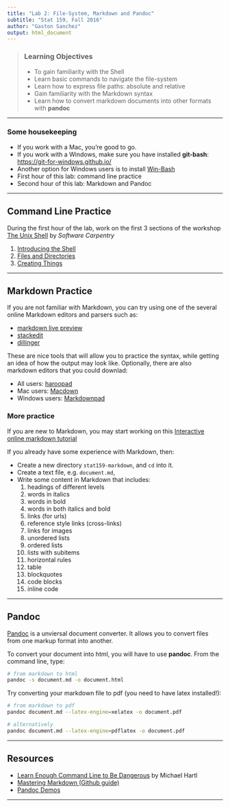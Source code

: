 ```yaml
---
title: "Lab 2: File-System, Markdown and Pandoc"
subtitle: "Stat 159, Fall 2016"
author: "Gaston Sanchez"
output: html_document
---
```


> ### Learning Objectives
>
> * To gain familiarity with the Shell
> * Learn basic commands to navigate the file-system
> * Learn how to express file paths: absolute and relative
> * Gain familiarity with the Markdown syntax
> * Learn how to convert markdown documents into other formats with __pandoc__

-----

### Some housekeeping

- If you work with a Mac, you're good to go.
- If you work with a Windows, make sure you have installed __git-bash__: 
[https://git-for-windows.github.io/](https://git-for-windows.github.io/)
- Another option for Windows users is to install [Win-Bash](http://win-bash.sourceforge.net/)
- First hour of this lab: command line practice
- Second hour of this lab: Markdown and Pandoc

-----


## Command Line Practice

During the first hour of the lab, work on the first 3 sections of the workshop 
[The Unix Shell](http://swcarpentry.github.io/shell-novice/) 
by _Software Carpentry_

1. [Introducing the Shell](http://swcarpentry.github.io/shell-novice/01-intro/)
2. [Files and Directories](http://swcarpentry.github.io/shell-novice/02-filedir/)
3. [Creating Things](http://swcarpentry.github.io/shell-novice/03-create/)

-----


## Markdown Practice

If you are not familiar with Markdown, you can try using one of the several 
online Markdown editors and parsers such as:

- [markdown live preview](http://markdownlivepreview.com/)
- [stackedit](https://stackedit.io/editor)
- [dillinger](http://dillinger.io/)

These are nice tools that will allow you to practice the syntax, while 
getting an idea of how the output may look like. 
Optionally, there are also markdown editors that you could downlad:

- All users: [haroopad](http://pad.haroopress.com/user.html#download)
- Mac users: [Macdown](http://macdown.uranusjr.com/)
- Windows users: [Markdownpad](http://markdownpad.com/) 


### More practice

If you are new to Markdown, you may start working on this [Interactive online markdown tutorial](http://www.markdowntutorial.com/)

If you already have some experience with Markdown, then:

- Create a new directory `stat159-markdown`, and `cd` into it.
- Create a text file, e.g. `document.md`, 
- Write some content in Markdown that includes:
	1. headings of different levels
	2. words in italics
	3. words in bold
	4. words in both italics and bold
	5. links (for urls)
	6. reference style links (cross-links)
	7. links for images
	8. unordered lists
	9. ordered lists
	10. lists with subitems
	11. horizontal rules 
	12. table
	13. blockquotes
	14. code blocks
	15. inline code


-----

## Pandoc

[Pandoc](http://pandoc.org/) is a unviersal document converter. It allows you
to convert files from one markup format into another.

To convert your document into html, you will have to use __pandoc__.
From the command line, type:

```bash
# from markdown to html
pandoc -s document.md -o document.html
```

Try converting your markdown file to pdf (you need to have latex installed!):

```bash
# from markdown to pdf
pandoc document.md --latex-engine=xelatex -o document.pdf

# alternatively
pandoc document.md --latex-engine=pdflatex -o document.pdf
```

-----

## Resources

- [Learn Enough Command Line to Be Dangerous](https://www.learnenough.com/command-line-tutorial) by Michael Hartl
- [Mastering Markdown (Github guide)](https://guides.github.com/features/mastering-markdown/)
- [Pandoc Demos](http://pandoc.org/demos.html)

-----

